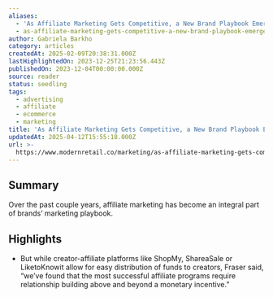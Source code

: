 ```yaml
---
aliases:
  - 'As Affiliate Marketing Gets Competitive, a New Brand Playbook Emerges'
  - as-affiliate-marketing-gets-competitive-a-new-brand-playbook-emerges
author: Gabriela Barkho
category: articles
createdAt: 2025-02-09T20:38:31.000Z
lastHighlightedOn: 2023-12-25T21:23:56.443Z
publishedOn: 2023-12-04T00:00:00.000Z
source: reader
status: seedling
tags:
  - advertising
  - affiliate
  - ecommerce
  - marketing
title: 'As Affiliate Marketing Gets Competitive, a New Brand Playbook Emerges'
updatedAt: 2025-04-12T15:55:18.000Z
url: >-
  https://www.modernretail.co/marketing/as-affiliate-marketing-gets-competitive-a-new-brand-playbook-emerges/?utm_source=mrdis&utm_campaign=ecommerceweekly&utm_medium=email
---
```

## Summary

Over the past couple years, affiliate marketing has become an integral part of brands’ marketing playbook.

## Highlights

- But while creator-affiliate platforms like ShopMy, ShareaSale or LiketoKnowit allow for easy distribution of funds to creators, Fraser said, “we’ve found that the most successful affiliate programs require relationship building above and beyond a monetary incentive.”
